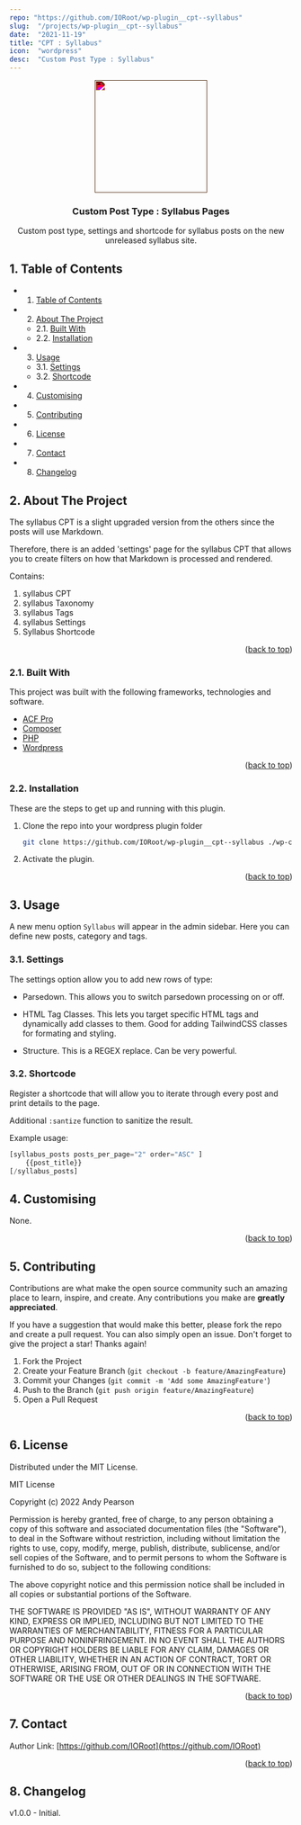 ```yaml
---
repo: "https://github.com/IORoot/wp-plugin__cpt--syllabus"
slug:  "/projects/wp-plugin__cpt--syllabus"
date:  "2021-11-19"
title: "CPT : Syllabus"
icon:  "wordpress"
desc:  "Custom Post Type : Syllabus"
---
```


<div id="top"></div>

<div align="center">

<div style="filter: invert(96%) sepia(12%) saturate(1589%) hue-rotate(343deg) brightness(98%) contrast(105%);">
<img src="https://svg-rewriter.sachinraja.workers.dev/?url=https%3A%2F%2Fcdn.jsdelivr.net%2Fnpm%2F%40mdi%2Fsvg%406.7.96%2Fsvg%2Fpost-outline.svg&fill=%23B91C1C&width=200px&height=200px" style="width:200px;"/>
</div>

<h3 align="center">Custom Post Type : Syllabus Pages</h3>

<p align="center">
    Custom post type, settings and shortcode for syllabus posts on the new unreleased syllabus site. 
</p>    
</div>

##  1. <a name='TableofContents'></a>Table of Contents


* 1. [Table of Contents](#TableofContents)
* 2. [About The Project](#AboutTheProject)
	* 2.1. [Built With](#BuiltWith)
	* 2.2. [Installation](#Installation)
* 3. [Usage](#Usage)
	* 3.1. [Settings](#Settings)
	* 3.2. [Shortcode](#Shortcode)
* 4. [Customising](#Customising)
* 5. [Contributing](#Contributing)
* 6. [License](#License)
* 7. [Contact](#Contact)
* 8. [Changelog](#Changelog)


##  2. <a name='AboutTheProject'></a>About The Project

The syllabus CPT is a slight upgraded version from the others since the posts will use Markdown.

Therefore, there is an added 'settings' page for the syllabus CPT that allows you to create filters on how that Markdown is processed and rendered.

Contains:

1. syllabus CPT
1. syllabus Taxonomy
1. syllabus Tags
1. syllabus Settings
1. Syllabus Shortcode

<p align="right">(<a href="#top">back to top</a>)</p>



###  2.1. <a name='BuiltWith'></a>Built With

This project was built with the following frameworks, technologies and software.

* [ACF Pro](https://advancedcustomfields.com/)
* [Composer](https://getcomposer.org/)
* [PHP](https://php.net/)
* [Wordpress](https://wordpress.org/)

<p align="right">(<a href="#top">back to top</a>)</p>



###  2.2. <a name='Installation'></a>Installation

These are the steps to get up and running with this plugin.

1. Clone the repo into your wordpress plugin folder
    ```bash
    git clone https://github.com/IORoot/wp-plugin__cpt--syllabus ./wp-content/plugins/cpt-syllabus
    ```
1. Activate the plugin.


<p align="right">(<a href="#top">back to top</a>)</p>

##  3. <a name='Usage'></a>Usage

A new menu option `Syllabus` will appear in the admin sidebar. Here you can define new posts, category and tags.

###  3.1. <a name='Settings'></a>Settings

The settings option allow you to add new rows of type:

- Parsedown.
This allows you to switch parsedown processing on or off.

- HTML Tag Classes.
This lets you target specific HTML tags and dynamically add classes to them. Good for adding TailwindCSS classes for formating and styling.

- Structure.
This is a REGEX replace. Can be very powerful. 

###  3.2. <a name='Shortcode'></a>Shortcode

Register a shortcode that will allow you to iterate through every post and print details to the page.

Additional `:santize` function to sanitize the result.

Example usage:

```php
[syllabus_posts posts_per_page="2" order="ASC" ]
    {{post_title}}
[/syllabus_posts]
```


##  4. <a name='Customising'></a>Customising

None.

<p align="right">(<a href="#top">back to top</a>)</p>


##  5. <a name='Contributing'></a>Contributing

Contributions are what make the open source community such an amazing place to learn, inspire, and create. Any contributions you make are **greatly appreciated**.

If you have a suggestion that would make this better, please fork the repo and create a pull request. You can also simply open an issue.
Don't forget to give the project a star! Thanks again!

1. Fork the Project
2. Create your Feature Branch (`git checkout -b feature/AmazingFeature`)
3. Commit your Changes (`git commit -m 'Add some AmazingFeature'`)
4. Push to the Branch (`git push origin feature/AmazingFeature`)
5. Open a Pull Request

<p align="right">(<a href="#top">back to top</a>)</p>



##  6. <a name='License'></a>License

Distributed under the MIT License.

MIT License

Copyright (c) 2022 Andy Pearson

Permission is hereby granted, free of charge, to any person obtaining a copy
of this software and associated documentation files (the "Software"), to deal
in the Software without restriction, including without limitation the rights
to use, copy, modify, merge, publish, distribute, sublicense, and/or sell
copies of the Software, and to permit persons to whom the Software is
furnished to do so, subject to the following conditions:

The above copyright notice and this permission notice shall be included in all
copies or substantial portions of the Software.

THE SOFTWARE IS PROVIDED "AS IS", WITHOUT WARRANTY OF ANY KIND, EXPRESS OR
IMPLIED, INCLUDING BUT NOT LIMITED TO THE WARRANTIES OF MERCHANTABILITY,
FITNESS FOR A PARTICULAR PURPOSE AND NONINFRINGEMENT. IN NO EVENT SHALL THE
AUTHORS OR COPYRIGHT HOLDERS BE LIABLE FOR ANY CLAIM, DAMAGES OR OTHER
LIABILITY, WHETHER IN AN ACTION OF CONTRACT, TORT OR OTHERWISE, ARISING FROM,
OUT OF OR IN CONNECTION WITH THE SOFTWARE OR THE USE OR OTHER DEALINGS IN THE
SOFTWARE.

<p align="right">(<a href="#top">back to top</a>)</p>



##  7. <a name='Contact'></a>Contact

Author Link: [https://github.com/IORoot](https://github.com/IORoot)

<p align="right">(<a href="#top">back to top</a>)</p>


##  8. <a name='Changelog'></a>Changelog

v1.0.0 - Initial.